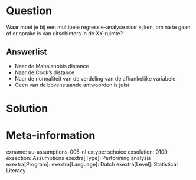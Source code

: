 
Question
========
Waar moet je bij een multipele regressie-analyse naar kijken, om na te gaan of er sprake is van uitschieters in de XY-ruimte?

Answerlist
----------
* Naar de Mahalanobis distance
* Naar de Cook's distance
* Naar de normaliteit van de verdeling van de afhankelijke variabele
* Geen van de bovenstaande antwoorden is juist


Solution
========



Meta-information
================
exname: uu-assumptions-005-nl
extype: schoice
exsolution: 0100
exsection: Assumptions
exextra[Type]: Performing analysis
exextra[Program]: 
exextra[Language]: Dutch
exextra[Level]: Statistical Literacy
